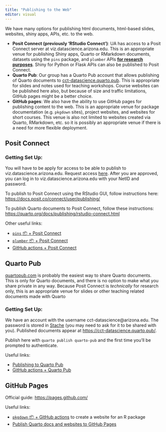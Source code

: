 ```yaml
---
title: "Publishing to the Web"
editor: visual
---
```


We have many options for publishing html documents, html-based slides, websites, shiny apps, APIs, etc. to the web.

-   **Posit Connect (previously 'RStudio Connect')**: UA has access to a Posit Connect server at viz.datascience.arizona.edu. This is an appropriate venue for publishing Shiny apps, Quarto or RMarkdown documents, datasets using the `pins` package, and `plumber` APIs [**for research purposes**](https://datascience.arizona.edu/analytics-powerhouse/posit-connect). Shiny for Python or Flask APIs can also be published to Posit Connect.
-   **Quarto Pub**: Our group has a Quarto Pub account that allows publishing of Quarto documents to [cct-datascience.quarto.pub](https://cct-datascience.quarto.pub/). This is appropriate for slides and notes used for teaching workshops. Course websites can be published here also, but because of size and traffic limitations, GitHub pages might be a better choice.
-   **GitHub pages**: We also have the ability to use GitHub pages for publishing content to the web. This is an appropriate venue for package documentation (e.g. `pkgdown` sites), project websites, and websites for short courses. This venue is also not limited to websites created via Quarto, RMarkdown, etc. so it is possibly an appropriate venue if there is a need for more flexible deployment.

## Posit Connect

### Getting Set Up:

You will have to be apply for access to be able to publish to viz.datascience.arizona.edu.
Request access [here](https://datascience.arizona.edu/analytics-powerhouse/rstudio-connect).
After you are approved, you can log in to viz.datascience.arizona.edu with your NetID and password.

To publish to Posit Connect using the RStudio GUI, follow instructions here: <https://docs.posit.co/connect/user/publishing/>

To publish Quarto documents to Posit Connect, follow these instructions: <https://quarto.org/docs/publishing/rstudio-connect.html>

Other useful links:

-   [`pins` 📦 + Posit Connect](https://pins.rstudio.com/articles/posit-connect.html)
-   [`plumber` 📦 + Posit Connect](https://www.rplumber.io/articles/hosting.html#rstudio-connect)
-   [GitHub actions + Posit Connect](https://solutions.posit.co/operations/deploy-methods/ci-cd/github-actions/)

## Quarto Pub

[quartopub.com](https://quartopub.com/) is probably the easiest way to share Quarto documents.
This is only for Quarto documents, and there is no option to make what you share private in any way.
Because Posit Connect is *technically* for research only, this is an appropriate venue for slides or other teaching related documents made with Quarto

### Getting Set Up:

We have an account with the username cct-datascience\@arizona.edu.
The password is stored in [Stache](https://stache.arizona.edu/) (you may need to ask for it to be shared with you).
Published documents appear at <https://cct-datascience.quarto.pub/>.

Publish here with `quarto publish quarto-pub` and the first time you'll be prompted to authenticate.

Useful links:

-   [Publishing to Quarto Pub](https://quarto.org/docs/publishing/quarto-pub.html)
-   [GitHub actions + Quarto Pub](https://quarto.org/docs/publishing/quarto-pub.html#github-action)

## GitHub Pages

Official guide: <https://pages.github.com/>

Useful links:

-   [`pkgdown` 📦 + GitHub actions](https://usethis.r-lib.org/reference/github_actions.html) to create a website for an R package
-   [Publish Quarto docs and websites to GitHub Pages](https://quarto.org/docs/publishing/github-pages.html)
